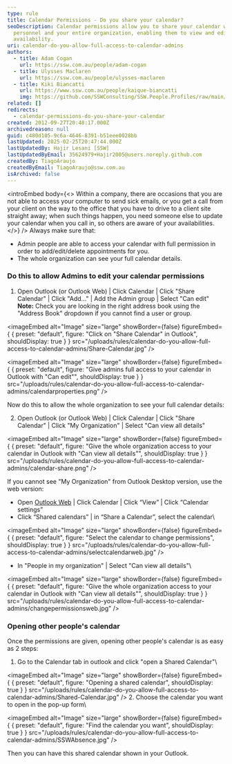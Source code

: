 ```yaml
---
type: rule
title: Calendar Permissions - Do you share your calendar?
seoDescription: Calendar permissions allow you to share your calendar with admin
  personnel and your entire organization, enabling them to view and edit your
  availability.
uri: calendar-do-you-allow-full-access-to-calendar-admins
authors:
  - title: Adam Cogan
    url: https://ssw.com.au/people/adam-cogan
  - title: Ulysses Maclaren
    url: https://ssw.com.au/people/ulysses-maclaren
  - title: Kiki Biancatti
    url: https://www.ssw.com.au/people/kaique-biancatti
    img: https://github.com/SSWConsulting/SSW.People.Profiles/raw/main/Kaique-Biancatti/Images/Kaique-Biancatti-Profile.jpg
related: []
redirects:
  - calendar-permissions-do-you-share-your-calendar
created: 2012-09-27T20:48:17.000Z
archivedreason: null
guid: c480d105-9c6a-4646-8391-b51eee0028bb
lastUpdated: 2025-02-25T20:47:44.000Z
lastUpdatedBy: Hajir Lesani [SSW]
lastUpdatedByEmail: 35624979+Hajir2005@users.noreply.github.com
createdBy: TiagoAraujo
createdByEmail: TiagoAraujo@ssw.com.au
isArchived: false
---
```

<introEmbed
  body={<>
Within a company, there are occasions that you are not able to access your computer to send sick emails, or you get a call from your client on the way to the office that you have to drive to a client site straight away; when such things happen, you need someone else to update your calendar when you call in, so others are aware of your availabilities.
  </>}
/>
Always make sure that:

* Admin people are able to access your calendar with full permission in order to add/edit/delete appointments for you.
* The whole organization can see your full calendar details.

### Do this to allow Admins to edit your calendar permissions

1. Open Outlook (or Outlook Web) | Click Calendar | Click "Share Calendar" | Click "Add..." | Add the Admin group | Select "Can edit"
   **Note:** Check you are looking in the right address book using the "Address Book" dropdown if you cannot find a user or group.


<imageEmbed
  alt="Image"
  size="large"
  showBorder={false}
  figureEmbed={ {
    preset: "default",
    figure: "Click on \"Share Calendar\" in Outlook",
    shouldDisplay: true
  } }
  src="/uploads/rules/calendar-do-you-allow-full-access-to-calendar-admins/Share-Calendar.jpg"
/>


<imageEmbed
  alt="Image"
  size="large"
  showBorder={false}
  figureEmbed={ {
    preset: "default",
    figure: "Give admins full access to your calendar in Outlook with \"Can edit\"",
    shouldDisplay: true
  } }
  src="/uploads/rules/calendar-do-you-allow-full-access-to-calendar-admins/calendarproperties.png"
/>

Now do this to allow the whole organization to see your full calendar details:

2. Open Outlook (or Outlook Web) | Click Calendar | Click "Share Calendar" | Click "My Organization" | Select "Can view all details"


<imageEmbed
  alt="Image"
  size="large"
  showBorder={false}
  figureEmbed={ {
    preset: "default",
    figure: "Give the whole organization access to your calendar in Outlook with \"Can view all details\"",
    shouldDisplay: true
  } }
  src="/uploads/rules/calendar-do-you-allow-full-access-to-calendar-admins/calendar-share.png"
/>

If you cannot see "My Organization" from Outlook Desktop version, use the web version:

* Open [Outlook Web](https://outlook.office.com/) | Click Calendar | Click “View” | Click “Calendar settings”
* Click “Shared calendars” | in “Share a Calendar”, select the calendar\
  
<imageEmbed
  alt="Image"
  size="large"
  showBorder={false}
  figureEmbed={ {
    preset: "default",
    figure: "Select the calendar to change permissions",
    shouldDisplay: true
  } }
  src="/uploads/rules/calendar-do-you-allow-full-access-to-calendar-admins/selectcalendarweb.jpg"
/>
* In "People in my organization" | Select "Can view all details"\
  
<imageEmbed
  alt="Image"
  size="large"
  showBorder={false}
  figureEmbed={ {
    preset: "default",
    figure: "Give the whole organization access to your calendar in Outlook with \"Can view all details\"",
    shouldDisplay: true
  } }
  src="/uploads/rules/calendar-do-you-allow-full-access-to-calendar-admins/changepermissionsweb.jpg"
/>

### Opening other people's calendar

Once the permissions are given, opening other people's calendar is as easy as 2 steps:

1. Go to the Calendar tab in outlook and click "open a Shared Calendar"\
   
<imageEmbed
  alt="Image"
  size="large"
  showBorder={false}
  figureEmbed={ {
    preset: "default",
    figure: "Opening a shared calendar",
    shouldDisplay: true
  } }
  src="/uploads/rules/calendar-do-you-allow-full-access-to-calendar-admins/Shared-Calendar.jpg"
/>
2. Choose the calendar you want to open in the pop-up form\
   
<imageEmbed
  alt="Image"
  size="large"
  showBorder={false}
  figureEmbed={ {
    preset: "default",
    figure: "Find the calendar you want",
    shouldDisplay: true
  } }
  src="/uploads/rules/calendar-do-you-allow-full-access-to-calendar-admins/SSWAbsence.jpg"
/>

Then you can have this shared calendar shown in your Outlook.
